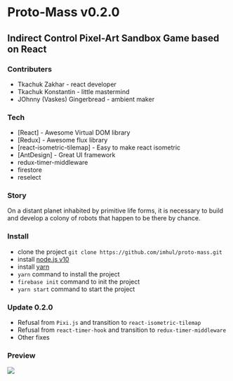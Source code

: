 # Proto-Mass v0.2.0
## Indirect Control Pixel-Art Sandbox Game based on React

### Contributers

* Tkachuk Zakhar - react developer
* Tkachuk Konstantin - little mastermind
* JOhnny (Vaskes) Gingerbread - ambient maker

### Tech

* [React] - Awesome Virtual DOM library
* [Redux] - Awesome flux library
* [react-isometric-tilemap] - Easy to make react isometric
* [AntDesign] - Great UI framework
* redux-timer-middleware
* firestore
* reselect

### Story

On a distant planet inhabited by primitive life forms, it is necessary to build and develop a colony of robots that happen to be there by chance.

### Install

* clone the project `git clone https://github.com/imhul/proto-mass.git`
* install [node.js v10](https://nodejs.org/dist/latest-v10.x/)
* install [yarn](https://yarnpkg.com/getting-started/install)
* `yarn` command to install the project
* `firebase init` command to init the project
* `yarn start` command to start the project

### Update 0.2.0

* Refusal from `Pixi.js` and transition to `react-isometric-tilemap`
* Refusal from `react-timer-hook` and transition to `redux-timer-middleware`
* Other fixes

### Preview

![](http://weblogic.com.ua/img/proto-mass-preview.png)

